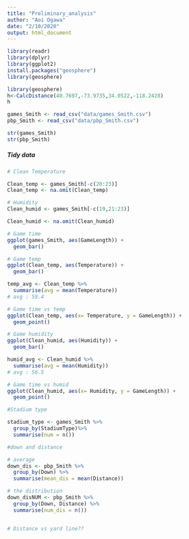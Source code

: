 ```yaml
---
title: "Preliminary_analysis"
author: "Aoi Ogawa"
date: "2/10/2020"
output: html_document
---
```


```r
library(readr)
library(dplyr)
library(ggplot2)
install.packages("geosphere")
library(geosphere)
```

```r
library(geosphere)
h<-CalcDistance(40.7697,-73.9735,34.0522,-118.2428)
h
```

```r
games_Smith <- read_csv("data/games_Smith.csv")
pbp_Smith <- read_csv("data/pbp_Smith.csv")
```

```r
str(games_Smith)
str(pbp_Smith)
```


##### Tidy data
```r
# Clean Temperature

Clean_temp <- games_Smith[-c(20:23)]
Clean_temp <- na.omit(Clean_temp)

# Humidity
Clean_humid <- games_Smith[-c(19,21:23)]

Clean_humid <- na.omit(Clean_humid)
```

```r
# Game time
ggplot(games_Smith, aes(GameLength)) +
  geom_bar()

# Game temp
ggplot(Clean_temp, aes(Temperature)) +
  geom_bar()

temp_avg <- Clean_temp %>%
  summarise(avg = mean(Temperature))
# avg : 59.4

# Game time vs temp
ggplot(Clean_temp, aes(x= Temperature, y = GameLength)) + 
  geom_point()

```
```r
# Game humidity
ggplot(Clean_humid, aes(Humidity)) +
  geom_bar()

humid_avg <- Clean_humid %>%
  summarise(avg = mean(Humidity))
# avg : 56.5

# Game time vs humid
ggplot(Clean_humid, aes(x= Humidity, y = GameLength)) + 
  geom_point()
```

```r
#Stadium type

stadium_type <- games_Smith %>%
  group_by(StadiumType)%>%
  summarise(num = n())

```


```r
#down and distance

# average
down_dis <- pbp_Smith %>%
  group_by(Down) %>%
  summarise(mean_dis = mean(Distance))

# the distribution
down_disNUM <- pbp_Smith %>%
  group_by(Down, Distance) %>%
  summarise(num_dis = n()) 


# Distance vs yard line?? 
```




